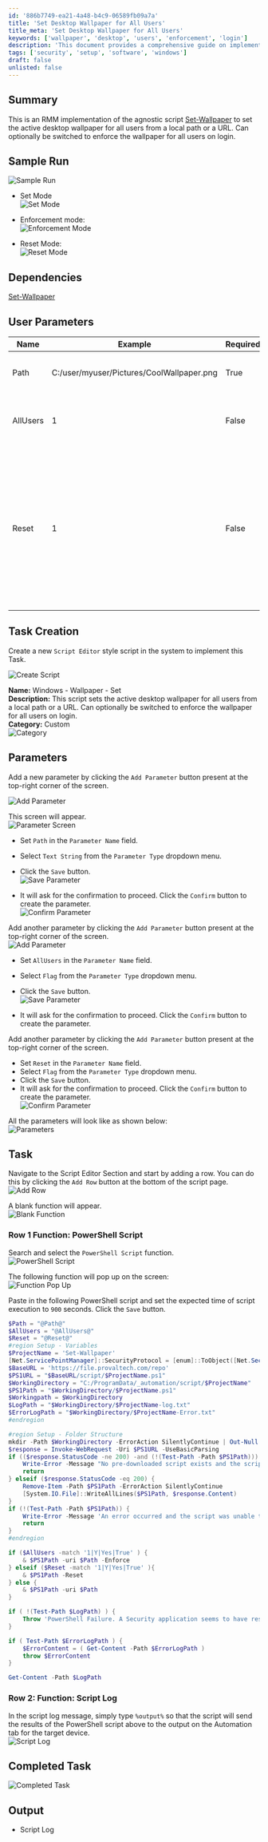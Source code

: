 ```yaml
---
id: '886b7749-ea21-4a48-b4c9-06589fb09a7a'
title: 'Set Desktop Wallpaper for All Users'
title_meta: 'Set Desktop Wallpaper for All Users'
keywords: ['wallpaper', 'desktop', 'users', 'enforcement', 'login']
description: 'This document provides a comprehensive guide on implementing a script to set the active desktop wallpaper for all users from a local path or a URL. It includes options for enforcing the wallpaper on login and resetting to previous wallpapers.'
tags: ['security', 'setup', 'software', 'windows']
draft: false
unlisted: false
---
```

## Summary

This is an RMM implementation of the agnostic script [Set-Wallpaper](https://proval.itglue.com/DOC-5078775-7562729) to set the active desktop wallpaper for all users from a local path or a URL. Can optionally be switched to enforce the wallpaper for all users on login.

## Sample Run

![Sample Run](../../../static/img/Windows---Wallpaper---Set/image_1.png)

- Set Mode  
  ![Set Mode](../../../static/img/Windows---Wallpaper---Set/image_2.png)

- Enforcement mode:  
  ![Enforcement Mode](../../../static/img/Windows---Wallpaper---Set/image_3.png)

- Reset Mode:  
  ![Reset Mode](../../../static/img/Windows---Wallpaper---Set/image_4.png)

## Dependencies

[Set-Wallpaper](https://proval.itglue.com/DOC-5078775-7562729)

## User Parameters

| Name      | Example                                          | Required | Description                                                                                                      |
|-----------|--------------------------------------------------|----------|------------------------------------------------------------------------------------------------------------------|
| Path      | C:/user/myuser/Pictures/CoolWallpaper.png       | True     | Either a path to a local image or URL.                                                                          |
| AllUsers  | 1                                                | False    | Select it to enforce the wallpaper for all users on login.                                                     |
| Reset     | 1                                                | False    | Select it to remove all enforcement and reset all users' wallpapers back to their previous one. If they do not have a previous wallpaper, the default Windows wallpaper will be used. |

## Task Creation

Create a new `Script Editor` style script in the system to implement this Task.

![Create Script](../../../static/img/Windows---Wallpaper---Set/image_5.png)

**Name:** Windows - Wallpaper - Set  
**Description:** This script sets the active desktop wallpaper for all users from a local path or a URL. Can optionally be switched to enforce the wallpaper for all users on login.  
**Category:** Custom  
![Category](../../../static/img/Windows---Wallpaper---Set/image_6.png)

## Parameters

Add a new parameter by clicking the `Add Parameter` button present at the top-right corner of the screen.

![Add Parameter](../../../static/img/Windows---Wallpaper---Set/image_7.png)

This screen will appear.  
![Parameter Screen](../../../static/img/Windows---Wallpaper---Set/image_8.png)

- Set `Path` in the `Parameter Name` field.
- Select `Text String` from the `Parameter Type` dropdown menu.
- Click the `Save` button.  
  ![Save Parameter](../../../static/img/Windows---Wallpaper---Set/image_9.png)

- It will ask for the confirmation to proceed. Click the `Confirm` button to create the parameter.  
  ![Confirm Parameter](../../../static/img/Windows---Wallpaper---Set/image_10.png)

Add another parameter by clicking the `Add Parameter` button present at the top-right corner of the screen.  
![Add Parameter](../../../static/img/Windows---Wallpaper---Set/image_11.png)

- Set `AllUsers` in the `Parameter Name` field.
- Select `Flag` from the `Parameter Type` dropdown menu.
- Click the `Save` button.  
  ![Save Parameter](../../../static/img/Windows---Wallpaper---Set/image_12.png)

- It will ask for the confirmation to proceed. Click the `Confirm` button to create the parameter.

Add another parameter by clicking the `Add Parameter` button present at the top-right corner of the screen.  

- Set `Reset` in the `Parameter Name` field.
- Select `Flag` from the `Parameter Type` dropdown menu.
- Click the `Save` button.
- It will ask for the confirmation to proceed. Click the `Confirm` button to create the parameter.  
  ![Confirm Parameter](../../../static/img/Windows---Wallpaper---Set/image_13.png)

All the parameters will look like as shown below:  
![Parameters](../../../static/img/Windows---Wallpaper---Set/image_14.png)

## Task

Navigate to the Script Editor Section and start by adding a row. You can do this by clicking the `Add Row` button at the bottom of the script page.  
![Add Row](../../../static/img/Windows---Wallpaper---Set/image_15.png)

A blank function will appear.  
![Blank Function](../../../static/img/Windows---Wallpaper---Set/image_16.png)

### Row 1 Function: PowerShell Script

Search and select the `PowerShell Script` function.  
![PowerShell Script](../../../static/img/Windows---Wallpaper---Set/image_17.png)

The following function will pop up on the screen:  
![Function Pop Up](../../../static/img/Windows---Wallpaper---Set/image_18.png)

Paste in the following PowerShell script and set the expected time of script execution to `900` seconds. Click the `Save` button.

```powershell
$Path = "@Path@"
$AllUsers = "@AllUsers@"
$Reset = "@Reset@"
#region Setup - Variables
$ProjectName = 'Set-Wallpaper'
[Net.ServicePointManager]::SecurityProtocol = [enum]::ToObject([Net.SecurityProtocolType], 3072)
$BaseURL = 'https://file.provaltech.com/repo'
$PS1URL = "$BaseURL/script/$ProjectName.ps1"
$WorkingDirectory = "C:/ProgramData/_automation/script/$ProjectName"
$PS1Path = "$WorkingDirectory/$ProjectName.ps1"
$Workingpath = $WorkingDirectory
$LogPath = "$WorkingDirectory/$ProjectName-log.txt"
$ErrorLogPath = "$WorkingDirectory/$ProjectName-Error.txt"
#endregion

#region Setup - Folder Structure
mkdir -Path $WorkingDirectory -ErrorAction SilentlyContinue | Out-Null
$response = Invoke-WebRequest -Uri $PS1URL -UseBasicParsing
if (($response.StatusCode -ne 200) -and (!(Test-Path -Path $PS1Path))) {
    Write-Error -Message "No pre-downloaded script exists and the script '$PS1URL' failed to download. Exiting."
    return
} elseif ($response.StatusCode -eq 200) {
    Remove-Item -Path $PS1Path -ErrorAction SilentlyContinue
    [System.IO.File]::WriteAllLines($PS1Path, $response.Content)
}
if (!(Test-Path -Path $PS1Path)) {
    Write-Error -Message 'An error occurred and the script was unable to be downloaded. Exiting.'
    return
}
#endregion

if ($AllUsers -match '1|Y|Yes|True' ) {
    & $PS1Path -uri $Path -Enforce
} elseif ($Reset -match '1|Y|Yes|True' ){
    & $PS1Path -Reset
} else {
    & $PS1Path -uri $Path
}

if ( !(Test-Path $LogPath) ) {
    Throw 'PowerShell Failure. A Security application seems to have restricted the execution of the PowerShell Script.'
}

if ( Test-Path $ErrorLogPath ) {
    $ErrorContent = ( Get-Content -Path $ErrorLogPath )
    throw $ErrorContent
}

Get-Content -Path $LogPath
```

### Row 2: Function: Script Log

In the script log message, simply type `%output%` so that the script will send the results of the PowerShell script above to the output on the Automation tab for the target device.  
![Script Log](../../../static/img/Windows---Wallpaper---Set/image_19.png)

## Completed Task

![Completed Task](../../../static/img/Windows---Wallpaper---Set/image_20.png)

## Output

- Script Log











